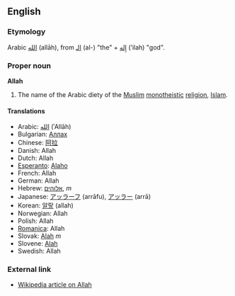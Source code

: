 ==English==
===Etymology===
Arabic [[الله]] (allāh), from [[الـ]] (al-) "the" + [[اله|إِله]] (’ilah) "god".

===Proper noun===
'''Allah'''

#The name of the Arabic diety of the [[Muslim]] [[monotheistic]] [[religion]], [[Islam]].

====Translations====
*Arabic: [[الله]] (ʾAllāh)
*Bulgarian: [[Аллах]]
*Chinese: [[阿拉]]
*Danish: Allah
*Dutch: Allah
*[[Esperanto]]: [[Alaho]]
*French: Allah
*German: Allah
*Hebrew: [[אלוהים]], ''m''
*Japanese: [[アッラーフ]] (arrāfu), [[アッラー]] (arrā)
*Korean: [[알랗]] (allah)
*Norwegian: Allah
*Polish: Allah
*[[Romanica]]: Allah
*Slovak: [[Alah]] ''m''
*Slovene: [[Alah]]
*Swedish: Allah

===External link===
*[[w:en:Allah|Wikipedia article on Allah]]